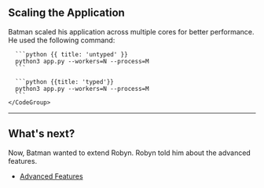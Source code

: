 ## Scaling the Application

Batman scaled his application across multiple cores for better performance. He used the following command:

<Row>
  <Col>
  </Col>
  <Col sticky>
    <CodeGroup title="Request">

      ```python {{ title: 'untyped' }}
      python3 app.py --workers=N --process=M
      ```

      ```python {{title: 'typed'}}
      python3 app.py --workers=N --process=M
      ```
    </CodeGroup>
  </Col>
</Row>

---

## What's next?

Now, Batman wanted to extend Robyn. Robyn told him about the advanced features.

- [Advanced Features](/documentation/advanced_features)

